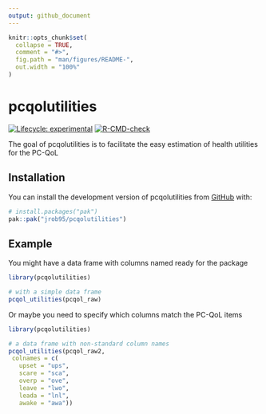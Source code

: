 ```yaml
---
output: github_document
---
```


<!-- README.md is generated from README.Rmd. Please edit that file -->

```r
knitr::opts_chunk$set(
  collapse = TRUE,
  comment = "#>",
  fig.path = "man/figures/README-",
  out.width = "100%"
)
```

# pcqolutilities

<!-- badges: start -->
[![Lifecycle: experimental](https://img.shields.io/badge/lifecycle-experimental-orange.svg)](https://lifecycle.r-lib.org/articles/stages.html#experimental)
[![R-CMD-check](https://github.com/jrob95/pcqolutilities/actions/workflows/R-CMD-check.yaml/badge.svg)](https://github.com/jrob95/pcqolutilities/actions/workflows/R-CMD-check.yaml)
<!-- badges: end -->

The goal of pcqolutilities is to facilitate the easy estimation of health utilities for the PC-QoL

## Installation

You can install the development version of pcqolutilities from [GitHub](https://github.com/) with:

``` r
# install.packages("pak")
pak::pak("jrob95/pcqolutilities")
```

## Example

You might have a data frame with columns named ready for the package

```r
library(pcqolutilities)

# with a simple data frame
pcqol_utilities(pcqol_raw)
```

Or maybe you need to specify which columns match the PC-QoL items

```r
library(pcqolutilities)

# a data frame with non-standard column names
pcqol_utilities(pcqol_raw2,
 colnames = c(
   upset = "ups",
   scare = "sca",
   overp = "ove",
   leave = "lwo",
   leada = "lnl",
   awake = "awa"))
```


